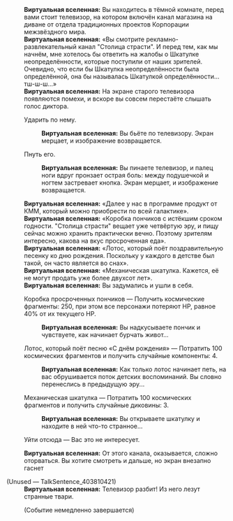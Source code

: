 {{Диалог Начало}}
:'''Виртуальная вселенная:''' Вы находитесь в тёмной комнате, перед вами стоит телевизор, на котором включён канал магазина на диване от отдела традиционных проектов Корпорации межзвёздного мира.
:'''Виртуальная вселенная:''' «Вы смотрите рекламно-развлекательный канал "Столица страсти". И перед тем, как мы начнём, мне хотелось бы ответить на жалобы о Шкатулке неопределённости, которые поступили от наших зрителей. Очевидно, что если бы Шкатулка неопределённости была определённой, она бы называлась Шкатулкой определённости... тш-ш-ш...»
:'''Виртуальная вселенная:''' На экране старого телевизора появляются помехи, и вскоре вы совсем перестаёте слышать голос диктора.
:{{Диалог|Стрелка}} Ударить по нему.
::'''Виртуальная вселенная:''' Вы бьёте по телевизору. Экран мерцает, и изображение возвращается.
:{{Диалог|Стрелка}} Пнуть его.
::'''Виртуальная вселенная:''' Вы пинаете телевизор, и палец ноги вдруг пронзает острая боль: между подушечкой и ногтем застревает кнопка. Экран мерцает, и изображение возвращается.
:'''Виртуальная вселенная:''' «Далее у нас в программе продукт от КММ, который можно приобрести по всей галактике».
:'''Виртуальная вселенная:''' «Коробка пончиков с истёкшим сроком годности. "Столица страсти" вещает уже четвёртую эру, и пищу сейчас можно хранить практически вечно. Поэтому зрителям интересно, какова на вкус просроченная еда».
:'''Виртуальная вселенная:''' «Лотос, который поёт поздравительную песенку ко дню рождения. Поскольку у каждого в детстве был такой, он часто является во снах».
:'''Виртуальная вселенная:''' «Механическая шкатулка. Кажется, её не могут продать уже более двухсот лет».
:'''Виртуальная вселенная:''' Вы задумались и ушли в себя.
:{{Диалог|Звезда}} Коробка просроченных пончиков &mdash; Получить космические фрагменты: 250, при этом все персонажи потеряют НР, равное 40% от их текущего НР.
::'''Виртуальная вселенная:''' Вы надкусываете пончик и чувствуете, как начинает бурчать живот...
:{{Диалог|Звезда}} Лотос, который поёт песню «С днём рождения» &mdash; Потратить 100 космических фрагментов и получить случайные компоненты: 4.
::'''Виртуальная вселенная:''' Как только лотос начинает петь, на вас обрушивается поток детских воспоминаний. Вы словно перенеслись в предыдущую эру...
:{{Диалог|Звезда}} Механическая шкатулка &mdash; Потратить 100 космических фрагментов и получить случайные диковины: 3.
::'''Виртуальная вселенная:''' Вы открываете шкатулку и находите в ней что-то странное...
:{{Диалог|Звезда}} Уйти отсюда &mdash; Вас это не интересует.
:'''Виртуальная вселенная:''' От этого канала, оказывается, сложно оторваться. Вы хотите смотреть и дальше, но экран внезапно гаснет

;(Unused &mdash; TalkSentence_403810421)
:'''Виртуальная вселенная:''' Телевизор разбит! Из него лезут странные твари.
:;(Событие немедленно завершается)
{{Диалог Конец}}